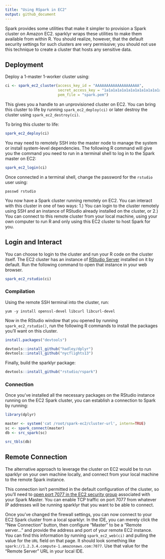 ```yaml
---
title: "Using RSpark in EC2"
output: github_document
---
```


Spark provides some utilities that make it simpler to provision a Spark cluster on Amazon EC2. sparklyr wraps these utilities to make them available from within R. You should realize, however, that the default security settings for such clusters are very permissive; you should not use this technique to create a cluster that hosts any sensitive data. 

## Deployment

Deploy a 1-master 1-worker cluster using:

```r
ci <- spark_ec2_cluster(access_key_id = "AAAAAAAAAAAAAAAAAAAA",
                        secret_access_key = "1a1a1a1a1a1a1a1a1a1a1a1a1a1a1a1a1a1a1a1",
                        pem_file = "spark.pem")
```

This gives you a handle to an unprovisioned cluster on EC2. You can bring this cluster to life by running `spark_ec2_deploy(ci)` or later destroy the cluster using `spark_ec2_destroy(ci)`.

To bring this cluster to life:

```r
spark_ec2_deploy(ci)
```

You may need to remotely SSH into the master node to manage the system or install system-level dependencies. The following R command will give you the command you need to run in a terminal shell to log in to the Spark master on EC2:

```r
spark_ec2_login(ci)
```

Once connected in a terminal shell, change the password for the `rstudio` user using:

`passwd rstudio`

You now have a Spark cluster running remotely on EC2. You can interact with this cluster in one of two ways: 1.) You can login to the cluster remotely using SSH and an instance of RStudio already installed on the cluster, or 2.) You can connect to this remote cluster from your local machine, using your own computer to run R and only using this EC2 cluster to host Spark for you.

## Login and Interact

You can choose to login to the cluster and run your R code on the cluster itself. The EC2 cluster has an instance of [RStudio Server](https://www.rstudio.com/products/rstudio/#Server) installed on it by default. Run the following command to open that instance in your web browser.

```r
spark_ec2_rstudio(ci)
```

### Compilation

Using the remote SSH terminal into the cluster, run:

```
yum -y install openssl-devel libcurl libcurl-devel
```

Now in the RStudio window that you opened by running `spark_ec2_rstudio()`, run the following R commands to install the packages you'll want on this cluster.

```r
install.packages("devtools")

devtools::install_github("hadley/dplyr")
devtools::install_github("nycflights13")
```

Finally, build the sparklyr package:

```r
devtools::install_github("rstudio/rspark")
```

### Connection

Once you've installed all the necessary packages on the RStudio instance running on the EC2 Spark cluster, you can establish a connection to Spark by running:

```r
library(dplyr)

master <- system('cat /root/spark-ec2/cluster-url', intern=TRUE)
sc <- spark_connect(master)
db <- src_spark(sc)

src_tbls(db)
```

## Remote Connection

The alternative approach to leverage the cluster on EC2 would be to run sparklyr on your own machine locally, and connect from your local machine to the remote Spark instance.

This connection isn't permitted in the default configuration of the cluster, so you'll need to [open port 7077 in the EC2 security group](http://docs.aws.amazon.com/AWSEC2/latest/UserGuide/using-network-security.html) associated with your Spark Master. You can enable TCP traffic on port 7077 from whatever IP addresses will be running sparklyr that you want to be able to connect.

Once you've changed the firewall settings, you can now connect to your EC2 Spark cluster from a local sparklyr. In the IDE, you can merely click the "New Connection" button, then configure "Master" to be a "Remote server..." and provide the address and port of your remote EC2 instance. You can find this information by running `spark_ec2_web(ci)` and pulling the value for the `URL` field on that page. It should look something like `spark://1.2.3.4.compute-1.amazonaws.com:7077`. Use that value for the "Remote Server" URL in your local IDE.


